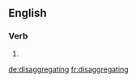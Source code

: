 ==English==

===Verb===
{{head|en|present participle}}

# {{present participle of|disaggregate|lang=en|nocat=1}}

[[de:disaggregating]]
[[fr:disaggregating]]